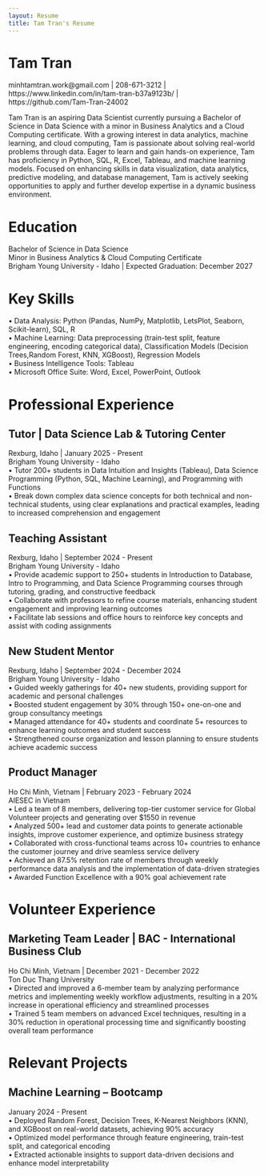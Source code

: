 ```yaml
---
layout: Resume
title: Tam Tran's Resume
---
```

# Tam Tran
minhtamtran.work@gmail.com | 208-671-3212 | https://www.linkedin.com/in/tam-tran-b37a9123b/ |    
https://github.com/Tam-Tran-24002    

Tam Tran is an aspiring Data Scientist currently pursuing a Bachelor of Science in Data Science with a minor in Business Analytics and a Cloud Computing certificate. With a growing interest in data analytics, machine learning, and cloud computing, Tam is passionate about solving real-world problems through data. Eager to learn and gain hands-on experience, Tam has proficiency in Python, SQL, R, Excel, Tableau, and machine learning models. Focused on enhancing skills in data visualization, data analytics, predictive modeling, and database management, Tam is actively seeking opportunities to apply and further develop expertise in a dynamic business environment.   

# Education
Bachelor of Science in Data Science    
Minor in Business Analytics & Cloud Computing Certificate      
Brigham Young University - Idaho | Expected Graduation: December 2027   

# Key Skills
• Data Analysis: Python (Pandas, NumPy, Matplotlib, LetsPlot, Seaborn, Scikit-learn), SQL, R      
• Machine Learning: Data preprocessing (train-test split, feature engineering, encoding categorical data), Classification Models (Decision Trees,Random Forest, KNN, XGBoost), Regression Models      
• Business Intelligence Tools: Tableau      
• Microsoft Office Suite: Word, Excel, PowerPoint, Outlook  

# Professional Experience
## Tutor | Data Science Lab & Tutoring Center
Rexburg, Idaho | January 2025 - Present    
Brigham Young University - Idaho                                                                 
• Tutor 200+ students in Data Intuition and Insights (Tableau), Data Science Programming (Python, SQL, Machine Learning), and Programming with Functions    
• Break down complex data science concepts for both technical and non-technical students, using clear explanations and practical examples, leading to increased comprehension and engagement     

## Teaching Assistant
Rexburg, Idaho | September 2024 - Present    
Brigham Young University - Idaho                                                               
• Provide academic support to 250+ students in Introduction to Database, Intro to Programming, and Data Science Programming courses through tutoring, grading, and constructive feedback    
• Collaborate with professors to refine course materials, enhancing student engagement and improving learning outcomes    
• Facilitate lab sessions and office hours to reinforce key concepts and assist with coding assignments     

## New Student Mentor
Rexburg, Idaho | September 2024 - December 2024    
Brigham Young University - Idaho                                                                 
• Guided weekly gatherings for 40+ new students, providing support for academic and personal challenges      
• Boosted student engagement by 30% through 150+ one-on-one and group consultancy meetings      
• Managed attendance for 40+ students and coordinate 5+ resources to enhance learning outcomes and student success      
• Strengthened course organization and lesson planning to ensure students achieve academic success        

## Product Manager
Ho Chi Minh, Vietnam | February 2023 - February 2024      
AIESEC in Vietnam                                                                       
• Led a team of 8 members, delivering top-tier customer service for Global Volunteer projects and generating over $1550 in revenue    
• Analyzed 500+ lead and customer data points to generate actionable insights, improve customer experience, and optimize business strategy    
• Collaborated with cross-functional teams across 10+ countries to enhance the customer journey and drive seamless service delivery    
• Achieved an 87.5% retention rate of members through weekly performance data analysis and the implementation of data-driven strategies    
• Awarded Function Excellence with a 90% goal achievement rate      

# Volunteer Experience
## Marketing Team Leader | BAC - International Business Club
Ho Chi Minh, Vietnam | December 2021 - December 2022    
Ton Duc Thang University                                                              
• Directed and improved a 6-member team by analyzing performance metrics and implementing weekly workflow adjustments, resulting in a 20% increase in operational efficiency and streamlined processes      
• Trained 5 team members on advanced Excel techniques, resulting in a 30% reduction in operational processing time and significantly boosting overall team performance       

# Relevant Projects
## Machine Learning – Bootcamp                                                     
January 2024 - Present            
• Deployed Random Forest, Decision Trees, K-Nearest Neighbors (KNN), and XGBoost on real-world datasets, achieving 90% accuracy      
• Optimized model performance through feature engineering, train-test split, and categorical encoding      
• Extracted actionable insights to support data-driven decisions and enhance model interpretability         


<!-- ### Footer

Last updated: May 2013 -->